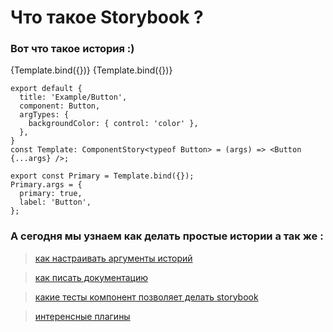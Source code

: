 



<Meta title="Example/presentation/Introduction" />


<style>
  {`
    .sbdocs-h1,sbdocs-h2,.sbdocs-h3,.sbdocs-h4,.sbdocs-h5 {
        color : #ff4785;
        margin : 10px 0 !important;
    }

    .sbdocs-blockquote{
        border-color: #1EA7FD;
    }
  `}

</style>

# Что такое Storybook ?

### Вот что такое история :)

<Canvas>
  <Story
    name="Default"
    args={{
      size: 'large',
      label: 'Default',
    }}>
    {Template.bind({})}
  </Story>
   <Story
      name="Primary"
      args={{
          primary: true,
          label: 'Primary',
      }}>
      {Template.bind({})}
    </Story>
</Canvas>


```
export default {
  title: 'Example/Button',
  component: Button,
  argTypes: {
    backgroundColor: { control: 'color' },
  },
}
const Template: ComponentStory<typeof Button> = (args) => <Button {...args} />;

export const Primary = Template.bind({});
Primary.args = {
  primary: true,
  label: 'Button',
};

```



### А сегодня мы узнаем как делать простые истории а так же :

> [как настраивать аргументы историй](https://storybook.js.org/docs/react/writing-stories/args)

> [как писать документацию](https://storybook.js.org/docs/react/writing-docs/introduction)

> [какие тесты компонент позволяет делать storybook](https://storybook.js.org/docs/react/writing-tests/introduction)

> [интеренсные плагины](https://storybook.js.org/docs/react/addons/introduction)
